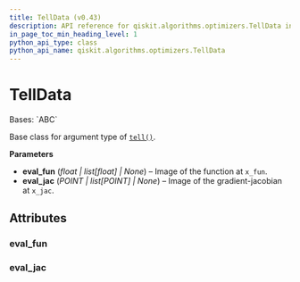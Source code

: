 ```yaml
---
title: TellData (v0.43)
description: API reference for qiskit.algorithms.optimizers.TellData in qiskit v0.43
in_page_toc_min_heading_level: 1
python_api_type: class
python_api_name: qiskit.algorithms.optimizers.TellData
---
```


# TellData

<Class id="qiskit.algorithms.optimizers.TellData" isDedicatedPage={true} github="https://github.com/qiskit/qiskit/tree/stable/0.24/qiskit/algorithms/optimizers/steppable_optimizer.py" signature="TellData(eval_fun=None, eval_jac=None)" modifiers="class">
  Bases: `ABC`

  Base class for argument type of [`tell()`](qiskit.algorithms.optimizers.SteppableOptimizer#tell "qiskit.algorithms.optimizers.SteppableOptimizer.tell").

  **Parameters**

  *   **eval\_fun** (*float | list\[float] | None*) – Image of the function at `x_fun`.
  *   **eval\_jac** (*POINT | list\[POINT] | None*) – Image of the gradient-jacobian at `x_jac`.

  ## Attributes

  ### eval\_fun

  <Attribute id="qiskit.algorithms.optimizers.TellData.eval_fun" attributeTypeHint="float | list[float] | None" attributeValue="None" />

  ### eval\_jac

  <Attribute id="qiskit.algorithms.optimizers.TellData.eval_jac" attributeTypeHint="POINT | list[POINT] | None" attributeValue="None" />
</Class>

